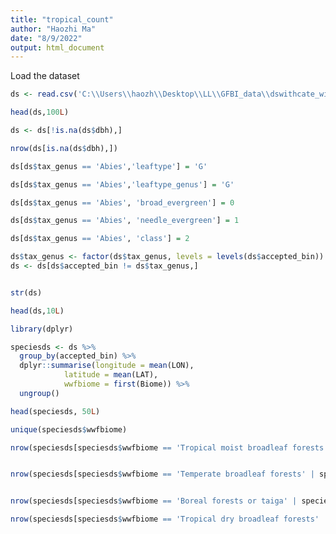 ---
title: "tropical_count"
author: "Haozhi Ma"
date: "8/9/2022"
output: html_document
---

Load the dataset

```{R}

ds <- read.csv('C:\\Users\\haozh\\Desktop\\LL\\GFBI_data\\dswithcate_with4class_20220809.csv')

head(ds,100L)

ds <- ds[!is.na(ds$dbh),]

nrow(ds[is.na(ds$dbh),])
```

```{R}
ds[ds$tax_genus == 'Abies','leaftype'] = 'G'

ds[ds$tax_genus == 'Abies','leaftype_genus'] = 'G'

ds[ds$tax_genus == 'Abies', 'broad_evergreen'] = 0

ds[ds$tax_genus == 'Abies', 'needle_evergreen'] = 1

ds[ds$tax_genus == 'Abies', 'class'] = 2


```



```{R}
ds$tax_genus <- factor(ds$tax_genus, levels = levels(ds$accepted_bin))
ds <- ds[ds$accepted_bin != ds$tax_genus,]


str(ds)

head(ds,10L)

```





```{R}
library(dplyr)

```


```{R}

speciesds <- ds %>%
  group_by(accepted_bin) %>%
  dplyr::summarise(longitude = mean(LON),
            latitude = mean(LAT),
            wwfbiome = first(Biome)) %>%
  ungroup()

```


```{R}
head(speciesds, 50L)

```

```{R}

unique(speciesds$wwfbiome)

```




```{R}

nrow(speciesds[speciesds$wwfbiome == 'Tropical moist broadleaf forests' | speciesds$wwfbiome == 'Tropical coniferous forests' | speciesds$wwfbiome == 'Mangroves',])


nrow(speciesds[speciesds$wwfbiome == 'Temperate broadleaf forests' | speciesds$wwfbiome == 'Temperate conifer forests',])


nrow(speciesds[speciesds$wwfbiome == 'Boreal forests or taiga' | speciesds$wwfbiome == 'Montane grasslands' | speciesds$wwfbiome == 'Tundra',])

nrow(speciesds[speciesds$wwfbiome == 'Tropical dry broadleaf forests' | speciesds$wwfbiome == 'Tropical grasslands' | speciesds$wwfbiome == 'Temperate grasslands' | speciesds$wwfbiome == 'Mediterranean woodlands' | speciesds$wwfbiome == 'Xeric shrublands',])
```








